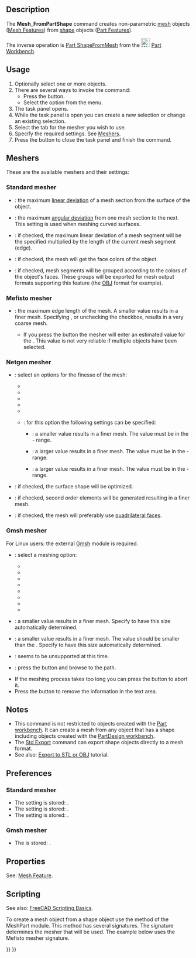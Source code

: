 <languages/>
<translate>

<!--T:1-->
{{Docnav
|[[Mesh_Export|Export]]
|[[Mesh_RemeshGmsh|RemeshGmsh]]
|[[Mesh_Workbench|Mesh]]
|IconL=Mesh_Export.svg
|IconR=Mesh_RemeshGmsh.svg
|IconC=Workbench_Mesh.svg
}}

<!--T:2-->
{{GuiCommand
|Name=Mesh FromPartShape
|MenuLocation=Meshes → Create mesh from shape...
|Workbenches=[[Mesh_Workbench|Mesh]]
}}

==Description== <!--T:26-->

<!--T:3-->
The '''Mesh_FromPartShape''' command creates non-parametric [[mesh|mesh]] objects ([[Mesh_Feature|Mesh Features]]) from [[shape|shape]] objects ([[Part_Feature|Part Features]]).

<!--T:40-->
The inverse operation is [[Part_ShapeFromMesh|Part ShapeFromMesh]] from the [[File:Workbench_Part.svg|24px]] [[Part_Workbench|Part Workbench]].

==Usage== <!--T:4-->

<!--T:5-->
# Optionally select one or more objects.
# There are several ways to invoke the command:
#* Press the {{Button|[[Image:Mesh_FromPartShape.svg|16px]] [[Mesh_FromPartShape|Create mesh from shape...]]}} button.
#* Select the {{MenuCommand|Meshes → [[Image:Mesh_FromPartShape.svg|16px]] Create mesh from shape...}} option from the menu.
# The {{MenuCommand|Tessellation}} task panel opens.
# While the task panel is open you can create a new selection or change an existing selection.
# Select the tab for the mesher you wish to use.
# Specify the required settings. See [[#Meshers|Meshers]].
# Press the {{Button|OK}} button to close the task panel and finish the command.

==Meshers== <!--T:7-->

<!--T:8-->
These are the available meshers and their settings:

===Standard mesher=== <!--T:9-->

<!--T:11-->
* {{MenuCommand|Surface deviation}}: the maximum [https://www.opencascade.com/doc/occt-7.3.0/overview/html/occt_user_guides__modeling_algos.html#occt_modalg_11_2 linear deviation] of a mesh section from the surface of the object.
* {{MenuCommand|Angular deviation}}: the maximum [https://www.opencascade.com/doc/occt-7.3.0/overview/html/occt_user_guides__modeling_algos.html#occt_modalg_11_2 angular deviation] from one mesh section to the next. This setting is used when meshing curved surfaces.
* {{MenuCommand|Relative surface deviation}}: if checked, the maximum linear deviation of a mesh segment will be the specified {{MenuCommand|Surface deviation}} multiplied by the length of the current mesh segment (edge).
* {{MenuCommand|Apply face colors to mesh}}: if checked, the mesh will get the face colors of the object.
* {{MenuCommand|Define segments by face colors}}: if checked, mesh segments will be grouped according to the colors of the object's faces. These groups will be exported for mesh output formats supporting this feature (the [https://en.wikipedia.org/wiki/Wavefront_.obj_file OBJ] format for example).

===Mefisto mesher=== <!--T:12-->

<!--T:14-->
* {{MenuCommand|Maximum edge length}}: the maximum edge length of the mesh. A smaller value results in a finer mesh. Specifying {{Value|0}}, or unchecking the checkbox, results in a very coarse mesh.
** If you press the {{Button|Estimate}} button the mesher will enter an estimated value for the {{MenuCommand|Maximum edge length}}. This value is not very reliable if multiple objects have been selected.

===Netgen mesher=== <!--T:15-->

<!--T:17-->
* {{MenuCommand|Fineness}}: select an options for the finesse of the mesh:
** {{MenuCommand|Very coarse}}
** {{MenuCommand|Coarse}}
** {{MenuCommand|Moderate}}
** {{MenuCommand|Fine}}
** {{MenuCommand|Very fine}}
** {{MenuCommand|User defined}}: for this option the following settings can be specified:
*** {{MenuCommand|Mesh size grading}}: a smaller value results in a finer mesh. The value must be in the {{Value|0.1}} - {{Value|1.0}} range.
*** {{MenuCommand|Element per edge}}: a larger value results in a finer mesh. The value must be in the {{Value|0.2}} - {{Value|10.0}} range.
*** {{MenuCommand|Element per curvature radius}}: a larger value results in a finer mesh. The value must be in the {{Value|0.2}} - {{Value|10}} range.
*{{MenuCommand|Optimize surface}}: if checked, the surface shape will be optimized.
*{{MenuCommand|Second order elements}}: if checked, second order elements will be generated resulting in a finer mesh.
*{{MenuCommand|Quad dominated}}: if checked, the mesh will preferably use [https://en.wikipedia.org/wiki/Types_of_mesh#Two-dimensional quadrilateral faces].

===Gmsh mesher=== <!--T:27-->

<!--T:29-->
For Linux users: the external [https://gmsh.info/ Gmsh] module is required.

<!--T:30-->
* {{MenuCommand|Meshing}}: select a meshing option:
** {{MenuCommand|Automatic}}
** {{MenuCommand|Adaptive}}
** {{MenuCommand|Delaunay}}
** {{MenuCommand|Frontal}}
** {{MenuCommand|BAMG}}
** {{MenuCommand|Frontal Quad}}
** {{MenuCommand|Parallelograms}}
** {{MenuCommand|Quasi-structured Quad}}
* {{MenuCommand|Max. element size}}: a smaller value results in a finer mesh. Specify {{Value|0}} to have this size automatically determined.
* {{MenuCommand|Min. element size}}: a smaller value results in a finer mesh. The value should be smaller than the {{MenuCommand|Max. element size}}. Specify {{Value|0}} to have this size automatically determined.
* {{MenuCommand|Angle}}: seems to be unsupported at this time.
* {{MenuCommand|Path}}: press the {{Button|...}} button and browse to the {{FileName|gmsh.exe}} path.
* If the meshing process takes too long you can press the {{Button|Kill}} button to abort it.
* Press the {{Button|Clear}} button to remove the information in the text area. <!--Because the task panel closes the Clear button cannot be used with this command. But the same task panel is used for the Mesh_RemeshGmsh command-->

==Notes== <!--T:22-->

<!--T:31-->
* This command is not restricted to objects created with the [[Part_Workbench|Part workbench]]. It can create a mesh from any object that has a shape including objects created with the [[PartDesign_Workbench|PartDesign workbench]].
* The [[Std_Export|Std Export]] command can export shape objects directly to a mesh format.
* See also: [[Export_to_STL_or_OBJ|Export to STL or OBJ]] tutorial.

==Preferences== <!--T:32-->

===Standard mesher=== <!--T:33-->

<!--T:34-->
* The {{MenuCommand|Surface deviation}} setting is stored: {{MenuCommand|Tools → Edit parameters... → BaseApp → Preferences → Mod → Mesh → Meshing → Standard → LinearDeflection}}.
* The {{MenuCommand|Angular deviation}} setting is stored: {{MenuCommand|Tools → Edit parameters... → BaseApp → Preferences → Mod → Mesh → Meshing → Standard → AngularDeflection}}.
* The {{MenuCommand|Relative surface deviation}} setting is stored: {{MenuCommand|Tools → Edit parameters... → BaseApp → Preferences → Mod → Mesh → Meshing → Standard → RelativeLinearDeflection}}.

===Gmsh mesher=== <!--T:35-->

<!--T:36-->
* The {{MenuCommand|Path}} is stored: {{MenuCommand|Tools → Edit parameters... → BaseApp → Preferences → Mod → Mesh → Meshing → gmshExe}}.

==Properties== <!--T:37-->

<!--T:38-->
See: [[Mesh_Feature|Mesh Feature]].

==Scripting== <!--T:19-->

<!--T:39-->
See also: [[FreeCAD_Scripting_Basics|FreeCAD Scripting Basics]].

<!--T:20-->
To create a mesh object from a shape object use the {{incode|meshFromShape}} method of the MeshPart module. This method has several signatures. The signature determines the mesher that will be used. The example below uses the Mefisto mesher signature.

</translate>
{{Code|code=
import FreeCAD, Part, Mesh, MeshPart

cyl = FreeCAD.ActiveDocument.addObject("Part::Cylinder","Cylinder")
FreeCAD.ActiveDocument.recompute()

msh = FreeCAD.ActiveDocument.addObject("Mesh::Feature", "Mesh")
msh.Mesh = MeshPart.meshFromShape(Shape=cyl.Shape, MaxLength=1)
msh.ViewObject.DisplayMode = "Flat Lines"
}}
<translate>


<!--T:23-->
{{Docnav
|[[Mesh_Export|Export]]
|[[Mesh_RemeshGmsh|RemeshGmsh]]
|[[Mesh_Workbench|Mesh]]
|IconL=Mesh_Export.svg
|IconR=Mesh_RemeshGmsh.svg
|IconC=Workbench_Mesh.svg
}}

</translate>
{{Mesh Tools navi{{#translation:}}}}
{{Userdocnavi{{#translation:}}}}
{{clear}}